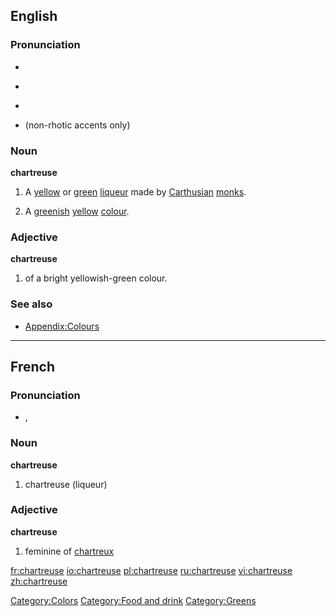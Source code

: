 ==English==

===Pronunciation===
* {{IPA|/ʃɑrˈtrɜːz/}}
* {{a|US}} {{IPA|[ʃɑrˈtruːz] or [ʃɑrˈtruːs]}}
* {{audio|en-us-chartreuse.ogg|Audio (US)}}
* {{rhymes|ɜː(r)z}} (non-rhotic accents only)

===Noun===
'''chartreuse '''

# A [[yellow]] or [[green]] [[liqueur]] made by [[Carthusian]] [[monk]]s.
# {{colour}} A [[green]]ish [[yellow]] [[colour]].
#: {{color panel|green chartreuse|7FFF00}}
#: {{color panel|yellow chartreuse|DFFF00}}

===Adjective===
'''chartreuse'''

# {{colour}} of a bright yellowish-green colour.

===See also===
* [[Appendix:Colours]]

[[Category:Colors]]
[[Category:Food and drink]]
[[Category:Greens]]

----

==French==

===Pronunciation===
* {{IPA|/ʃaʁ.tʁøz/|lang=fr}}, {{SAMPA|/SaR.tR2z/}}

===Noun===
'''chartreuse '''

# chartreuse (liqueur)

===Adjective===
'''chartreuse'''

# feminine of [[chartreux]]

[[fr:chartreuse]]
[[io:chartreuse]]
[[pl:chartreuse]]
[[ru:chartreuse]]
[[vi:chartreuse]]
[[zh:chartreuse]]